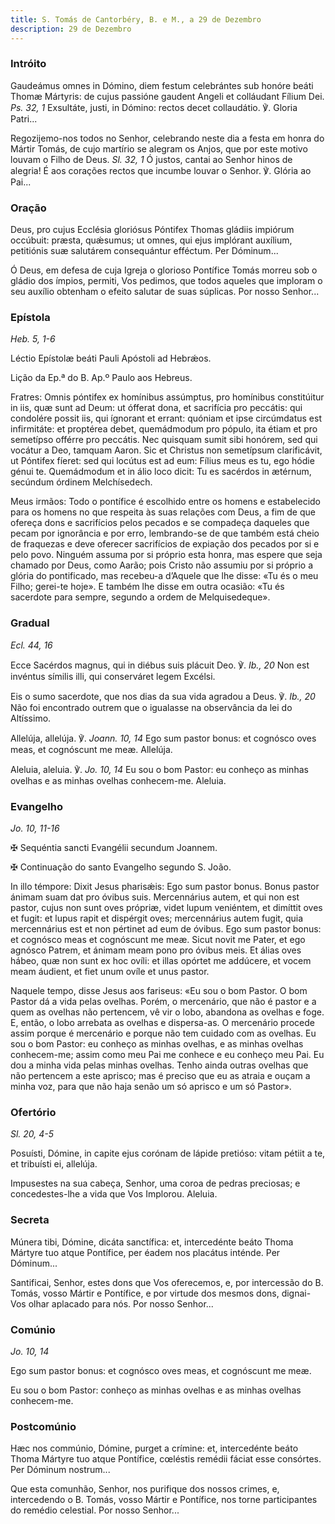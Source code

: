 ```yaml
---
title: S. Tomás de Cantorbéry, B. e M., a 29 de Dezembro
description: 29 de Dezembro
---
```


### Intróito

<div class="side-by-side not-content">

Gaudeámus omnes in Dómino, diem festum celebrántes sub honóre beáti Thomæ Mártyris: de cujus passióne gaudent Angeli et colláudant Fílium Dei. <em>Ps. 32, 1</em> Exsultáte, justi, in Dómino: rectos decet collaudátio. ℣. Gloria Patri...

Regozijemo-nos todos no Senhor, celebrando neste dia a festa em honra do Mártir Tomás, de cujo martírio se alegram os Anjos, que por este motivo louvam o Filho de Deus. <em>Sl. 32, 1</em> Ó justos, cantai ao Senhor hinos de alegria! É aos corações rectos que incumbe louvar o Senhor. ℣. Glória ao Pai...

</div>

### Oração

<div class="side-by-side not-content">

Deus, pro cujus Ecclésia gloriósus Póntifex Thomas gládiis impiórum occúbuit: præsta, quǽsumus; ut omnes, qui ejus implórant auxílium, petitiónis suæ salutárem consequántur efféctum. Per Dóminum...

Ó Deus, em defesa de cuja Igreja o glorioso Pontífice Tomás morreu sob o gládio dos ímpios, permiti, Vos pedimos, que todos aqueles que imploram o seu auxílio obtenham o efeito salutar de suas súplicas. Por nosso Senhor...

</div>

### Epístola

<em>Heb. 5, 1-6</em>

<div class="side-by-side not-content">

Léctio Epístolæ beáti Pauli Apóstoli ad Hebrǽos.

Lição da Ep.ª do B. Ap.º Paulo aos Hebreus.

Fratres: Omnis póntifex ex homínibus assúmptus, pro homínibus constitúitur in iis, quæ sunt ad Deum: ut ófferat dona, et sacrifícia pro peccátis: qui condolére possit iis, qui ígnorant et errant: quóniam et ipse circúmdatus est infirmitáte: et proptérea debet, quemádmodum pro pópulo, ita étiam et pro semetípso offérre pro peccátis. Nec quisquam sumit sibi honórem, sed qui vocátur a Deo, tamquam Aaron. Sic et Christus non semetípsum clarificávit, ut Póntifex fíeret: sed qui locútus est ad eum: Fílius meus es tu, ego hódie génui te. Quemádmodum et in álio loco dicit: Tu es sacérdos in ætérnum, secúndum órdinem Melchísedech.

Meus irmãos: Todo o pontífice é escolhido entre os homens e estabelecido para os homens no que respeita às suas relações com Deus, a fim de que ofereça dons e sacrifícios pelos pecados e se compadeça daqueles que pecam por ignorância e por erro, lembrando-se de que também está cheio de fraquezas e deve oferecer sacrifícios de expiação dos pecados por si e pelo povo. Ninguém assuma por si próprio esta honra, mas espere que seja chamado por Deus, como Aarão; pois Cristo não assumiu por si próprio a glória do pontificado, mas recebeu-a d’Aquele que lhe disse: «Tu és o meu Filho; gerei-te hoje». E também lhe disse em outra ocasião: «Tu és sacerdote para sempre, segundo a ordem de Melquisedeque».

</div>

### Gradual

<em>Ecl. 44, 16</em>

<div class="side-by-side not-content">

Ecce Sacérdos magnus, qui in diébus suis plácuit Deo. ℣. <em>Ib., 20</em> Non est invéntus símilis illi, qui conserváret legem Excélsi.

Eis o sumo sacerdote, que nos dias da sua vida agradou a Deus. ℣. <em>Ib., 20</em> Não foi encontrado outrem que o igualasse na observância da lei do Altíssimo.

Allelúja, allelúja. ℣. <em>Joann. 10, 14</em> Ego sum pastor bonus: et cognósco oves meas, et cognóscunt me meæ. Allelúja.

Aleluia, aleluia. ℣. <em>Jo. 10, 14</em> Eu sou o bom Pastor: eu conheço as minhas ovelhas e as minhas ovelhas conhecem-me. Aleluia.

</div>

### Evangelho

<em>Jo. 10, 11-16</em>

<div class="side-by-side not-content">

<span class="cross text-red-500">✠</span> Sequéntia sancti Evangélii secundum Joannem.

<span class="cross text-red-500">✠</span> Continuação do santo Evangelho segundo S. João.

In illo témpore: Dixit Jesus pharisǽis: Ego sum pastor bonus. Bonus pastor ánimam suam dat pro óvibus suis. Mercennárius autem, et qui non est pastor, cujus non sunt oves própriæ, videt lupum veniéntem, et dimíttit oves et fugit: et lupus rapit et dispérgit oves; mercennárius autem fugit, quia mercennárius est et non pértinet ad eum de óvibus. Ego sum pastor bonus: et cognósco meas et cognóscunt me meæ. Sicut novit me Pater, et ego agnósco Patrem, et ánimam meam pono pro óvibus meis. Et álias oves hábeo, quæ non sunt ex hoc ovíli: et illas opórtet me addúcere, et vocem meam áudient, et fiet unum ovíle et unus pastor.

Naquele tempo, disse Jesus aos fariseus: «Eu sou o bom Pastor. O bom Pastor dá a vida pelas ovelhas. Porém, o mercenário, que não é pastor e a quem as ovelhas não pertencem, vê vir o lobo, abandona as ovelhas e foge. E, então, o lobo arrebata as ovelhas e dispersa-as. O mercenário procede assim porque é mercenário e porque não tem cuidado com as ovelhas. Eu sou o bom Pastor: eu conheço as minhas ovelhas, e as minhas ovelhas conhecem-me; assim como meu Pai me conhece e eu conheço meu Pai. Eu dou a minha vida pelas minhas ovelhas. Tenho ainda outras ovelhas que não pertencem a este aprisco; mas é preciso que eu as atraia e ouçam a minha voz, para que não haja senão um só aprisco e um só Pastor».

</div>

### Ofertório

<em>Sl. 20, 4-5</em>

<div class="side-by-side not-content">

Posuísti, Dómine, in capite ejus corónam de lápide pretióso: vitam pétiit a te, et tribuísti ei, allelúja.

Impusestes na sua cabeça, Senhor, uma coroa de pedras preciosas; e concedestes-lhe a vida que Vos Implorou. Aleluia.

</div>

### Secreta

<div class="side-by-side not-content">

Múnera tibi, Dómine, dicáta sanctífica: et, intercedénte beáto Thoma Mártyre tuo atque Pontífice, per éadem nos placátus inténde. Per Dóminum...

Santificai, Senhor, estes dons que Vos oferecemos, e, por intercessão do B. Tomás, vosso Mártir e Pontífice, e por virtude dos mesmos dons, dignai-Vos olhar aplacado para nós. Por nosso Senhor...

</div>

### Comúnio

<em>Jo. 10, 14</em>

<div class="side-by-side not-content">

Ego sum pastor bonus: et cognósco oves meas, et cognóscunt me meæ.

Eu sou o bom Pastor: conheço as minhas ovelhas e as minhas ovelhas conhecem-me.

</div>

### Postcomúnio

<div class="side-by-side not-content">

Hæc nos commúnio, Dómine, purget a crímine: et, intercedénte beáto Thoma Mártyre tuo atque Pontífice, cœléstis remédii fáciat esse consórtes. Per Dóminum nostrum...

Que esta comunhão, Senhor, nos purifique dos nossos crimes, e, intercedendo o B. Tomás, vosso Mártir e Pontífice, nos torne participantes do remédio celestial. Por nosso Senhor...

</div>
